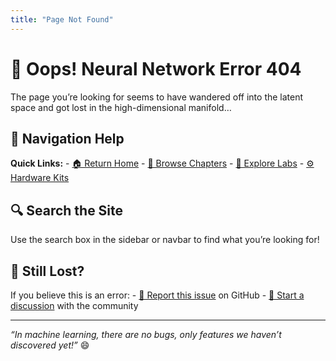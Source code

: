 ```yaml
---
title: "Page Not Found"
---
```


# 🤖 Oops! Neural Network Error 404

The page you're looking for seems to have wandered off into the latent space and got lost in the high-dimensional manifold...

## 🧭 **Navigation Help**

**Quick Links:**
- [🏠 Return Home](/)
- [📖 Browse Chapters](/contents/core/introduction/introduction.html)
- [🔬 Explore Labs](/contents/labs/labs.html)
- [⚙️ Hardware Kits](/contents/labs/kits.html)

## 🔍 **Search the Site**

Use the search box in the sidebar or navbar to find what you're looking for!

## 🐛 **Still Lost?**

If you believe this is an error:
- [📝 Report this issue](https://github.com/harvard-edge/cs249r_book/issues) on GitHub
- [💬 Start a discussion](https://github.com/harvard-edge/cs249r_book/discussions) with the community

---

*"In machine learning, there are no bugs, only features we haven't discovered yet!"* 😄 